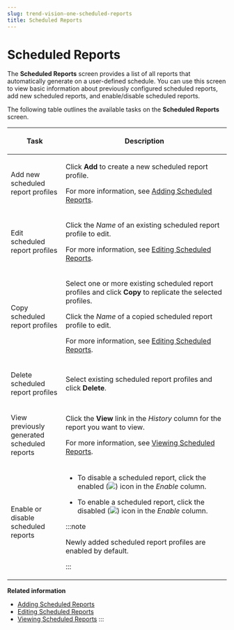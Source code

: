 ```yaml
---
slug: trend-vision-one-scheduled-reports
title: Scheduled Reports
---
```

# Scheduled Reports

The **Scheduled Reports** screen provides a list of all reports that automatically generate on a user-defined schedule. You can use this screen to view basic information about previously configured scheduled reports, add new scheduled reports, and enable/disable scheduled reports.

The following table outlines the available tasks on the **Scheduled Reports** screen.

<table>
<colgroup>
<col style="width: 25%" />
<col style="width: 75%" />
</colgroup>
<thead>
<tr>
<th><p>Task</p></th>
<th><p>Description</p></th>
</tr>
</thead>
<tbody>
<tr>
<td><p>Add new scheduled report profiles</p></td>
<td><p>Click <strong>Add</strong> to create a new scheduled report profile.</p>
<p>For more information, see <a href="trend-vision-one-adding-scheduled-reports">Adding Scheduled Reports</a>.</p></td>
</tr>
<tr>
<td><p>Edit scheduled report profiles</p></td>
<td><p>Click the <em>Name</em> of an existing scheduled report profile to edit.</p>
<p>For more information, see <a href="trend-vision-one-editing-scheduled-reports">Editing Scheduled Reports</a>.</p></td>
</tr>
<tr>
<td><p>Copy scheduled report profiles</p></td>
<td><p>Select one or more existing scheduled report profiles and click <strong>Copy</strong> to replicate the selected profiles.</p>
<p>Click the <em>Name</em> of a copied scheduled report profile to edit.</p>
<p>For more information, see <a href="trend-vision-one-editing-scheduled-reports">Editing Scheduled Reports</a>.</p></td>
</tr>
<tr>
<td><p>Delete scheduled report profiles</p></td>
<td><p>Select existing scheduled report profiles and click <strong>Delete</strong>.</p></td>
</tr>
<tr>
<td><p>View previously generated scheduled reports</p></td>
<td><p>Click the <strong>View</strong> link in the <em>History</em> column for the report you want to view.</p>
<p>For more information, see <a href="trend-vision-one-viewing-scheduled-reports">Viewing Scheduled Reports</a>.</p></td>
</tr>
<tr>
<td><p>Enable or disable scheduled reports</p></td>
<td><ul>
<li><p>To disable a scheduled report, click the enabled (<img src="./images/enable=GUID-B00EF00D-D2A0-455F-949C-78C31DC49848=1=en-us=Low.webp" />) icon in the <em>Enable</em> column.</p></li>
<li><p>To enable a scheduled report, click the disabled (<img src="./images/disable=GUID-FB3E363E-6A03-4017-8E1E-86F3BD03D3DE=1=en-us=Low.webp" />) icon in the <em>Enable</em> column.</p></li>
</ul>


:::note

<p>Newly added scheduled report profiles are enabled by default.</p>


:::

</td>
</tr>
</tbody>
</table>

**Related information**

- [Adding Scheduled Reports](adding-scheduled-reports.mdx)
- [Editing Scheduled Reports](editing-scheduled-reports.mdx)
- [Viewing Scheduled Reports](viewing-scheduled-reports.mdx)
:::
